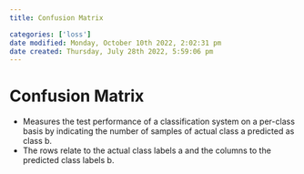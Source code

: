 ```yaml
---
title: Confusion Matrix

categories: ['loss']
date modified: Monday, October 10th 2022, 2:02:31 pm
date created: Thursday, July 28th 2022, 5:59:06 pm
---
```


# Confusion Matrix
- Measures the test performance of a classification system on a per-class basis by indicating the number of samples of actual class a predicted as class b.
- The rows relate to the actual class labels a and the columns to the predicted class labels b.



